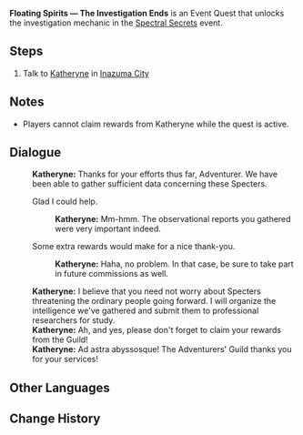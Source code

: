 {{Quest Infobox
|id            = 
|image         = World Quest Floating Spirits The Investigation Ends.png
|type          = World
|region        = Inazuma
|area          = Narukami Island
|event_name    = Spectral Secrets
|summary       = 
|startLocation = [[Inazuma City]], [[Inazuma]]
|prev          = Floating Spirits &mdash; The Investigation Begins
|next          = 
|mora          = 10,000
|other         = {{Card|Adventurer's Experience|4}}
|characters    = Katheryne (Inazuma); Traveler
}}
'''Floating Spirits &mdash; The Investigation Ends''' is an Event Quest that unlocks the investigation mechanic in the [[Spectral Secrets]] event.

==Steps==
#Talk to [[Katheryne]] in [[Inazuma City]]

==Notes==
*Players cannot claim rewards from Katheryne while the quest is active.

==Dialogue==
{{Quest Description|After a period of investigation, the Adventurers' Guild has eliminated the possible threats that the Specter incident may have caused, and they have also collected a lot of related information. This information has already been handed over to professional researchers, and it seems likely that they will soon make some further progress.}}
{{Dialogue start}}
:'''Katheryne:''' Thanks for your efforts thus far, Adventurer. We have been able to gather sufficient data concerning these Specters.
:{{DIcon}} Glad I could help.
::'''Katheryne:''' Mm-hmm. The observational reports you gathered were very important indeed.
:{{DIcon}} Some extra rewards would make for a nice thank-you.
::'''Katheryne:''' Haha, no problem. In that case, be sure to take part in future commissions as well.
:'''Katheryne:''' I believe that you need not worry about Specters threatening the ordinary people going forward. I will organize the intelligence we've gathered and submit them to professional researchers for study.
:'''Katheryne:''' Ah, and yes, please don't forget to claim your rewards from the Guild!
:'''Katheryne:''' Ad astra abyssosque! The Adventurers' Guild thanks you for your services!
{{Dialogue end}}

==Other Languages==
{{Other Languages
|en      = Floating Spirits &mdash; The Investigation Ends
|zhs     = 飘浮之灵，调查完毕
|zhs_rm  = Piāofú zhī Líng, Diàochá Wánbì
|zht     = 飄浮之靈，調查完畢
|zht_rm  = Piāofú zhī Líng, Diàochá Wánbì
|zh_tl   = Floating Spirits, The Investigation Completes
|ja      = 浮遊する霊、調査完了
|ja_rm   = Fuyuu Suru Rei, Chousai Kanryou
|ja_tl   = Floating Souls, The Investigation is Concluded
|ko      = 떠도는 정령, 조사 완료
|ko_rm   = Tteodoneun Jeongryeong, Josa Wanryo
|ko_tl   = Floating Spirits - The Investigation Ends
|es      = Espectros flotantes: Investigación completa
|es_tl   = Floating Specters: Investigation Completed
|fr      = Spectres flottants, l'enquête se termine
|fr_tl   = Floating Specters, the Investigation Ends
|ru      = Парящие призраки: завершение расследования
|ru_tl   = 
|th      = สิ้นสุดการตรวจสอบภูตที่ล่องลอย
|th_rm   = 
|th_tl   = 
|vi      = Bóng Ma - Hoàn Tất Điều Tra
|vi_tl   = 
|de      = Geheimnisvolle Gespenster – Die Untersuchung endet
|de_tl   = Mysterious Spirits - The Investigation Ends
|id      = Roh Gentayangan &mdash; Investigasi Berakhir
|id_tl   = Wandering Spirit &mdash; Investigation Ends
|pt      = Espíritos Flutuantes, final da investigação
|pt_tl   = 
}}

==Change History==
{{Change History|2.1}}